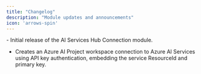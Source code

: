```yaml
---
title: "Changelog"
description: "Module updates and announcements"
icon: 'arrows-spin'
---
```


<Update label="2025/08/01" description="aiscon-v0.1.0">
  - Initial release of the AI Services Hub Connection module.

  - Creates an Azure AI Project workspace connection to Azure AI Services using API key authentication, embedding the service ResourceId and primary key.

</Update>


